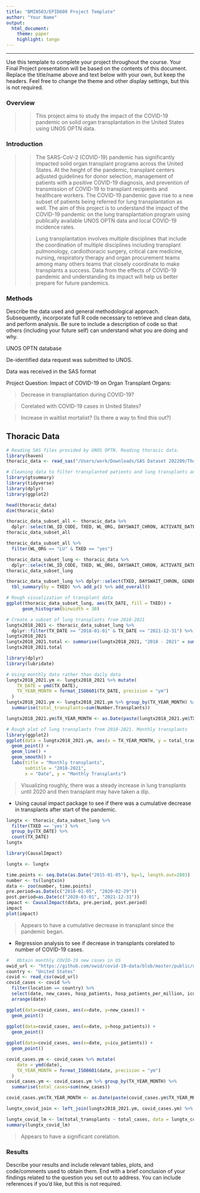 ```yaml
---
title: "BMIN503/EPID600 Project Template"
author: "Your Name"
output: 
  html_document:
    theme: paper 
    highlight: tango
---
```


------------------------------------------------------------------------

Use this template to complete your project throughout the course. Your Final Project presentation will be based on the contents of this document. Replace the title/name above and text below with your own, but keep the headers. Feel free to change the theme and other display settings, but this is not required.

### Overview

> > This project aims to study the impact of the COVID-19 pandemic on solid organ transplantation in the United States using UNOS OPTN data.

### Introduction

> > The SARS-CoV-2 (COVID-19) pandemic has significantly impacted solid organ transplant programs across the United States. At the height of the pandemic, transplant centers adjusted guidelines for donor selection, management of patients with a positive COVID-19 diagnosis, and prevention of transmission of COVID-19 to transplant recipients and healthcare workers. The COVID-19 pandemic gave rise to a new subset of patients being referred for lung transplantation as well. The aim of this project is to understand the impact of the COVID-19 pandemic on the lung transplantation program using publically available UNOS OPTN data and local COVID-19 incidence rates.
>
> > Lung transplantation involves multiple disciplines that include the coordination of multiple disciplines including transplant pulmonology, cardiothoracic surgery, critical care medicine, nursing, respiratory therapy and organ procurement teams among many others teams that closely coordinate to make transplants a success. Data from the effects of COVID-19 pandemic and understanding its impact will help us better prepare for future pandemics.
>

### Methods

Describe the data used and general methodological approach. Subsequently, incorporate full R code necessary to retrieve and clean data, and perform analysis. Be sure to include a description of code so that others (including your future self) can understand what you are doing and why.

UNOS OPTN database

De-identified data request was submitted to UNOS.

Data was received in the SAS format

Project Question: Impact of COVID-19 on Organ Transplant Organs:

> Decrease in transplantation during COVID-19?

> Corelated with COVID-19 cases in United States?

> Increase in waitlist mortalist? (Is there a way to find this out?)

## Thoracic Data


```r
# Reading SAS files provided by UNOS OPTN. Reading thoracic data. 
library(haven)
thoracic_data <- read_sas("/Users/work/Downloads/SAS Dataset 202209/Thoracic/thoracic_data.sas7bdat")
```

```r

# Cleaning data to filter transplanted patients and lung transplants and filter by year
library(gtsummary)
library(tidyverse)
library(dplyr)
library(ggplot2)

head(thoracic_data)
dim(thoracic_data)

thoracic_data_subset_all <- thoracic_data %>% 
  dplyr::select(WL_ID_CODE, TXED, WL_ORG, DAYSWAIT_CHRON, ACTIVATE_DATE, TX_DATE, GENDER, PERM_STATE, TXLNG, TX_YEAR, DIAG) %>% dplyr::mutate(TXED = (factor(TXED, levels = c(0, 1), labels = c("no", "yes"))), GENDER = factor(GENDER), PERM_STATE = factor(PERM_STATE))
thoracic_data_subset_all

thoracic_data_subset_all %>%
  filter(WL_ORG == "LU" & TXED == "yes")

thoracic_data_subset_lung <- thoracic_data %>% 
  dplyr::select(WL_ID_CODE, TXED, WL_ORG, DAYSWAIT_CHRON, ACTIVATE_DATE, TX_DATE, GENDER, PERM_STATE, TXLNG, TX_YEAR, DIAG, TCR_DGN) %>% dplyr::mutate(TXED = (factor(TXED, levels = c(0, 1), labels = c("no", "yes"))), GENDER = factor(GENDER), PERM_STATE = factor(PERM_STATE)) %>% dplyr::filter(ACTIVATE_DATE >= "2015-01-01" & ACTIVATE_DATE < "2022-01-01") %>% dplyr::filter(WL_ORG == "LU")
thoracic_data_subset_lung

thoracic_data_subset_lung %>% dplyr::select(TXED, DAYSWAIT_CHRON, GENDER, ACTIVATE_DATE, TX_DATE, PERM_STATE) %>%
  tbl_summary(by = TXED) %>% add_p() %>% add_overall()

# Rough visualization of transplant data
ggplot(thoracic_data_subset_lung, aes(TX_DATE, fill = TXED)) + 
      geom_histogram(binwidth = 30)
```

```R
# Create a subset of lung transplants from 2018-2021
lungtx2018_2021 <- thoracic_data_subset_lung %>%
  dplyr::filter(TX_DATE >= "2018-01-01" & TX_DATE <= "2021-12-31") %>% count(TX_DATE) %>% rename("Number.Transplants" = n) 
lungtx2018_2021
lungtx2018_2021.total <- summarise(lungtx2018_2021, "2018 - 2021" = sum(Number.Transplants))
lungtx2018_2021.total

library(dplyr)
library(lubridate)

# Using monthly data rather than daily data
lungtx2018_2021.ym <- lungtx2018_2021 %>% mutate(
    TX_DATE = ymd(TX_DATE),
    TX_YEAR_MONTH = format_ISO8601(TX_DATE, precision = "ym")
  )
lungtx2018_2021.ym <- lungtx2018_2021.ym %>% group_by(TX_YEAR_MONTH) %>% 
  summarise(total_transplants=sum(Number.Transplants)) 

lungtx2018_2021.ym$TX_YEAR_MONTH <- as.Date(paste(lungtx2018_2021.ym$TX_YEAR_MONTH, "-01", sep=""))

# Rough plot of lung transplants from 2018-2021. Monthly transplants
library(ggplot2)
ggplot(data = lungtx2018_2021.ym, aes(x = TX_YEAR_MONTH, y = total_transplants)) +
  geom_point() +
  geom_line() +
  geom_smooth() +
  labs(title = "Monthly transplants",
       subtitle = "2018-2021",
       x = "Date", y = "Monthly Transplants")
```

> Visualizing roughly, there was a steady increase in lung transplants until 2020 and then transplant may have taken a dip.

+ Using causal impact package to see if there was a cumulative decrease in transplants after start of the pandemic. 
```r
lungtx <- thoracic_data_subset_lung %>%
  filter(TXED == 'yes') %>%
  group_by(TX_DATE) %>%
  count(TX_DATE)
lungtx

library(CausalImpact)

lungtx <- lungtx

time.points <- seq.Date(as.Date("2015-01-05"), by=1, length.out=2803)
number <- ts(lungtx$n)
data <- zoo(number, time.points)
pre.period=as.Date(c("2018-01-05", "2020-02-29"))
post.period=as.Date(c("2020-03-01", "2021-12-31"))
impact <- CausalImpact(data, pre.period, post.period)
impact
plot(impact)
```
> Appears to have a cumulative decrease in transplant since the pandemic began. 


+ Regression analysis to see if decrease in transplants corelated to number of COVID-19 cases. 

```R
#   Obtain monthly COVID-19 new cases in US
owid_url <- "https://github.com/owid/covid-19-data/blob/master/public/data/owid-covid-data.csv?raw=true"
country <- "United States"
covid <- read_csv(owid_url)
covid_cases <- covid %>% 
  filter(location == country) %>% 
  select(date, new_cases, hosp_patients, hosp_patients_per_million, icu_patients, icu_patients_per_million, weekly_icu_admissions, weekly_icu_admissions_per_million, weekly_hosp_admissions) %>% 
  arrange(date)

ggplot(data=covid_cases, aes(x=date, y=new_cases)) + 
  geom_point()
  
ggplot(data=covid_cases, aes(x=date, y=hosp_patients)) + 
  geom_point()

ggplot(data=covid_cases, aes(x=date, y=icu_patients)) + 
  geom_point()

covid_cases.ym <- covid_cases %>% mutate(
    date = ymd(date),
    TX_YEAR_MONTH = format_ISO8601(date, precision = "ym")
  )
covid_cases.ym <- covid_cases.ym %>% group_by(TX_YEAR_MONTH) %>% 
  summarise(total_cases=sum(new_cases)) 

covid_cases.ym$TX_YEAR_MONTH <- as.Date(paste(covid_cases.ym$TX_YEAR_MONTH, "-01", sep=""))

lungtx_covid_join <- left_join(lungtx2018_2021.ym, covid_cases.ym) %>% filter (TX_YEAR_MONTH >= "2020-02-01")
```

```r
lungtx_covid_lm <- lm(total_transplants ~ total_cases, data = lungtx_covid_join)
summary(lungtx_covid_lm)
```

> Appears to have a significant corelation. 


### Results

Describe your results and include relevant tables, plots, and code/comments used to obtain them. End with a brief conclusion of your findings related to the question you set out to address. You can include references if you'd like, but this is not required.
